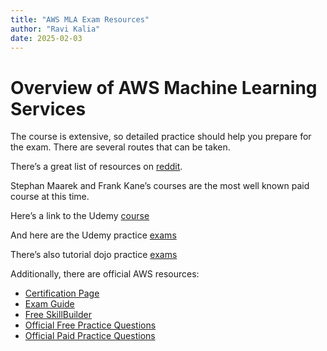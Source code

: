 ```yaml
---
title: "AWS MLA Exam Resources"
author: "Ravi Kalia"
date: 2025-02-03
---
```



# Overview of AWS Machine Learning Services

The course is extensive, so detailed practice should help you prepare for the exam. There are several routes that can be taken.

There's a great list of resources on [reddit](https://www.reddit.com/r/AWSCertifications/comments/1fn0hrw/aws_certified_machine_learning_engineer_associate/).


Stephan Maarek and Frank Kane's courses are the most well known paid course at this time.

Here's a link to the Udemy [course](https://www.udemy.com/course/aws-certified-machine-learning-engineer-associate-mla-c01)

And here are the Udemy practice [exams](https://www.udemy.com/course/practice-exams-aws-certified-machine-learning-engineer-associate)

There's also  tutorial dojo practice [exams](https://portal.tutorialsdojo.com/courses/aws-certified-machine-learning-engineer-associate-practice-exams-mla-c01-2025/)


Additionally, there are official AWS resources:

* [Certification Page](https://aws.amazon.com/certification/certified-machine-learning-engineer-associate/)
* [Exam Guide](https://d1.awsstatic.com/training-and-certification/docs-machine-learning-engineer-associate/AWS-Certified-Machine-Learning-Engineer-Associate_Exam-Guide.pdf)
* [Free SkillBuilder](https://explore.skillbuilder.aws/learn/learning-plans/2191/standard-exam-prep-plan-aws-certified-machine-learning-associate-mla-c01)
* [Official Free Practice Questions](https://explore.skillbuilder.aws/learn/courses/19688/exam-prep-official-practice-question-set-aws-certified-machine-learning-engineer-associate-mla-c01-english)
* [Official Paid Practice Questions](https://explore.skillbuilder.aws/learn/courses/19742/exam-prep-official-pretest-aws-certified-machine-learning-engineer-associate-mla-c01-english)
